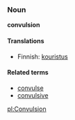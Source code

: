 ===Noun===
'''convulsion'''
<!-- definition needed.. -->

====Translations====

*Finnish: [[kouristus]]

====Related terms====
*[[convulse]]
*[[convulsive]]

[[pl:Convulsion]]